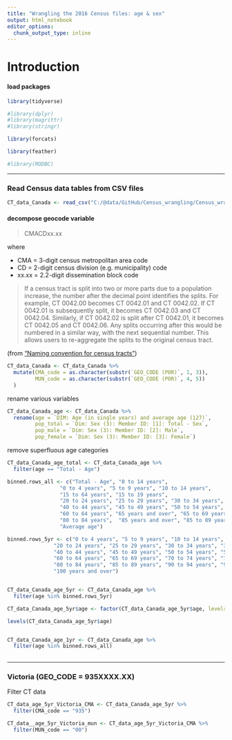 ```yaml
---
title: "Wrangling the 2016 Census files: age & sex"
output: html_notebook
editor_options: 
  chunk_output_type: inline
---
```


# Introduction 


#### load packages

```r

library(tidyverse)

#library(dplyr)
#library(magrittr)
#library(stringr)

library(forcats)

library(feather)

#library(RODBC)

```


---


### Read Census data tables from CSV files

```r

CT_data_Canada <- read_csv("C:/@data/GitHub/Census_wrangling/Census_wrangle/data/2016_age-sex/98-400-X2016005_English_CSV_data.csv")

```


#### decompose geocode variable

> CMACDxx.xx

where

*  CMA  = 3-digit census metropolitan area code
*  CD = 2-digit census division (e.g. municipality) code
*  xx.xx = 2.2-digit dissemination block code 

> If a census tract is split into two or more parts due to a population increase, the number after the decimal point identifies the splits. For example, CT 0042.00 becomes CT 0042.01 and CT 0042.02. If CT 0042.01 is subsequently split, it becomes CT 0042.03 and CT 0042.04. Similarly, if CT 0042.02 is split after CT 0042.01, it becomes CT 0042.05 and CT 0042.06. Any splits occurring after this would be numbered in a similar way, with the next sequential number. This allows users to re-aggregate the splits to the original census tract.

(from ["Naming convention for census tracts"](http://www12.statcan.gc.ca/census-recensement/2016/ref/dict/geo013-eng.cfm))


```r

CT_data_Canada <- CT_data_Canada %>%
  mutate(CMA_code = as.character(substr(`GEO_CODE (POR)`, 1, 3)),
         MUN_code = as.character(substr(`GEO_CODE (POR)`, 4, 5))
  )


```


rename various variables

```r


CT_data_Canada_age <- CT_data_Canada %>%
  rename(age = `DIM: Age (in single years) and average age (127)`,
         pop_total = `Dim: Sex (3): Member ID: [1]: Total - Sex`,
         pop_male = `Dim: Sex (3): Member ID: [2]: Male`,
         pop_female = `Dim: Sex (3): Member ID: [3]: Female`)


```



remove superfluous age categories

```r

CT_data_Canada_age_total <- CT_data_Canada_age %>%
  filter(age == "Total - Age")

binned.rows_all <- c("Total - Age", "0 to 14 years", 
                 "0 to 4 years", "5 to 9 years", "10 to 14 years", 
                 "15 to 64 years", "15 to 19 years", 
                 "20 to 24 years", "25 to 29 years", "30 to 34 years", "35 to 39 years",
                 "40 to 44 years", "45 to 49 years", "50 to 54 years", "55 to 59 years",
                 "60 to 64 years", "65 years and over", "65 to 69 years", "70 to 74 years", "75 to 79 years",
                 "80 to 84 years",  "85 years and over", "85 to 89 years",  "90 to 94 years", "95 to 99 years",
                 "Average age")

binned.rows_5yr <- c("0 to 4 years", "5 to 9 years", "10 to 14 years", "15 to 19 years", 
               "20 to 24 years", "25 to 29 years", "30 to 34 years", "35 to 39 years",
               "40 to 44 years", "45 to 49 years", "50 to 54 years", "55 to 59 years",
               "60 to 64 years", "65 to 69 years", "70 to 74 years", "75 to 79 years",
               "80 to 84 years", "85 to 89 years", "90 to 94 years", "95 to 99 years",
               "100 years and over")


CT_data_Canada_age_5yr <- CT_data_Canada_age %>%
  filter(age %in% binned.rows_5yr) 

CT_data_Canada_age_5yr$age <- factor(CT_data_Canada_age_5yr$age, levels = binned.rows_5yr)

levels(CT_data_Canada_age_5yr$age)


CT_data_Canada_age_1yr <- CT_data_Canada_age %>%
  filter(age %in% binned.rows_all)
  
```

---

### Victoria (GEO_CODE = 935XXXX.XX)

Filter CT data


```r


CT_data_age_5yr_Victoria_CMA <- CT_data_Canada_age_5yr %>% 
  filter(CMA_code == "935")

CT_data__age_5yr_Victoria_mun <- CT_data_age_5yr_Victoria_CMA %>% 
  filter(MUN_code == "00")

```

